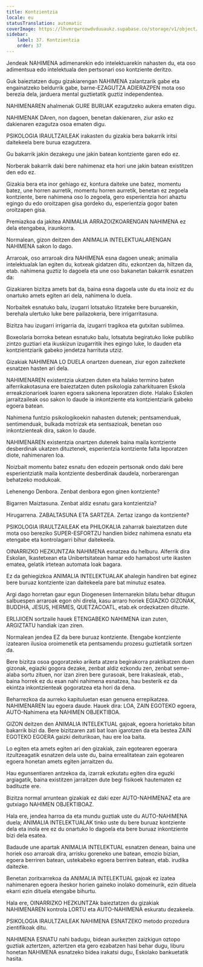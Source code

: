 ```yaml
---
title: Kontzientzia
locale: eu
statusTranslation: automatic
coverImage: https://lhvmrqwrcowdvduuaukz.supabase.co/storage/v1/object/public/strapi-uploads/small_cover-educacion-fundamental.webp-2d51a7828a2b1309555be27f7e2a61a0.webp
sidebar:
    label: 37. Kontzientzia
    order: 37
---
```

Jendeak NAHIMENA adimenarekin edo intelektuarekin nahasten du, eta oso adimentsua edo intelektuala den pertsonari oso kontziente deritzo.

Guk baieztatzen dugu gizakiarengan NAHIMENA zalantzarik gabe eta engainatzeko beldurrik gabe, barne-EZAGUTZA ADIERAZPEN mota oso berezia dela, jarduera mental guztietatik guztiz independentea.

NAHIMENAREN ahalmenak GURE BURUAK ezagutzeko aukera ematen digu.

NAHIMENAK DAren, non dagoen, benetan dakienaren, ziur asko ez dakienaren ezagutza osoa ematen digu.

PSIKOLOGIA IRAULTZAILEAK irakasten du gizakia bera bakarrik iritsi daitekeela bere burua ezagutzera.

Gu bakarrik jakin dezakegu une jakin batean kontziente garen edo ez.

Norberak bakarrik daki bere nahimenaz eta hori une jakin batean existitzen den edo ez.

Gizakia bera eta inor gehiago ez, kontura daiteke une batez, momentu batez, une horren aurretik, momentu horren aurretik, benetan ez zegoela kontziente, bere nahimena oso lo zegoela, gero esperientzia hori ahaztu egingo du edo oroitzapen gisa gordeko du, esperientzia gogor baten oroitzapen gisa.

Premiazkoa da jakitea ANIMALIA ARRAZOIZKOARENGAN NAHIMENA ez dela etengabea, iraunkorra.

Normalean, gizon deitzen den ANIMALIA INTELEKTUALARENGAN NAHIMENA sakon lo dago.

Arraroak, oso arraroak dira NAHIMENA esna dagoen uneak; animalia intelektualak lan egiten du, kotxeak gidatzen ditu, ezkontzen da, hiltzen da, etab. nahimena guztiz lo dagoela eta une oso bakanetan bakarrik esnatzen da:

Gizakiaren bizitza amets bat da, baina esna dagoela uste du eta inoiz ez du onartuko amets egiten ari dela, nahimena lo duela.

Norbaitek esnatuko balu, izugarri lotsatuko litzateke bere buruarekin, berehala ulertuko luke bere pailazokeria, bere irrigarritasuna.

Bizitza hau izugarri irrigarria da, izugarri tragikoa eta gutxitan sublimea.

Boxeolaria borroka betean esnatuko balu, lotsatuta begiratuko lioke publiko zintzo guztiari eta ikuskizun izugarritik ihes egingo luke, lo dauden eta kontzientziarik gabeko jendetza harrituta utziz.

Gizakiak NAHIMENA LO DUELA onartzen duenean, ziur egon zaitezkete esnatzen hasten ari dela.

NAHIMENAREN existentzia ukatzen duten eta halako termino baten alferrikakotasuna ere baieztatzen duten psikologia zaharkituaren Eskola erreakzionarioek loaren egoera sakonena leporatzen diote. Halako Eskolen jarraitzaileak oso sakon lo daude ia inkontziente eta kontzientziarik gabeko egoera batean.

Nahimena funtzio psikologikoekin nahasten dutenek; pentsamenduak, sentimenduak, bulkada motrizak eta sentsazioak, benetan oso inkontzienteak dira, sakon lo daude.

NAHIMENAREN existentzia onartzen dutenek baina maila kontziente desberdinak ukatzen dituztenek, esperientzia kontziente falta leporatzen diote, nahimenaren loa.

Noizbait momentu batez esnatu den edozein pertsonak ondo daki bere esperientziatik maila kontziente desberdinak daudela, norberarengan behatzeko modukoak.

Lehenengo Denbora. Zenbat denbora egon ginen kontziente?

Bigarren Maiztasuna. Zenbat aldiz esnatu gara kontzientzia?

Hirugarrena. ZABALTASUNA ETA SARTZEA. Zertaz izango da kontziente?

PSIKOLOGIA IRAULTZAILEAK eta PHILOKALIA zaharrak baieztatzen dute mota oso bereziko SUPER-ESFORTZU handien bidez nahimena esnatu eta etengabe eta kontrolagarri bihur daitekeela.

OINARRIZKO HEZKUNTZAk NAHIMENA esnatzea du helburu. Alferrik dira Eskolan, Ikastetxean eta Unibertsitatean hamar edo hamabost urte ikasten ematea, gelatik irtetean automata loak bagara.

Ez da gehiegizkoa ANIMALIA INTELEKTUALAK ahalegin handiren bat eginez bere buruaz kontziente izan daitekeela pare bat minutuz esatea.

Argi dago horretan gaur egun Diogenesen linternarekin bilatu behar ditugun salbuespen arraroak egon ohi direla, kasu arraro horiek EGIAZKO GIZONAK, BUDDHA, JESUS, HERMES, QUETZACOATL, etab.ek ordezkatzen dituzte.

ERLIJIOEN sortzaile hauek ETENGABEKO NAHIMENA izan zuten, ARGIZTATU handiak izan ziren.

Normalean jendea EZ da bere buruaz kontziente. Etengabe kontziente izatearen ilusioa oroimenetik eta pentsamendu prozesu guztietatik sortzen da.

Bere bizitza osoa gogoratzeko ariketa atzera begirakorra praktikatzen duen gizonak, egiazki gogora dezake, zenbat aldiz ezkondu zen, zenbat seme-alaba sortu zituen, nor izan ziren bere gurasoak, bere Irakasleak, etab., baina horrek ez du esan nahi nahimena esnatzea, hau besterik ez da ekintza inkontzienteak gogoratzea eta hori da dena.

Beharrezkoa da aurreko kapituluetan esan genuena errepikatzea. NAHIMENAREN lau egoera daude. Hauek dira: LOA, ZAIN EGOTEKO egoera, AUTO-Nahimena eta NAHIMEN OBJEKTIBOA.

GIZON deitzen den ANIMALIA INTELEKTUAL gajoak, egoera horietako bitan bakarrik bizi da. Bere bizitzaren zati bat loan igarotzen da eta bestea ZAIN EGOTEKO EGOERA gaizki deiturikoan, hau ere loa baita.

Lo egiten eta amets egiten ari den gizakiak, zain egotearen egoerara itzultzeagatik esnatzen dela uste du, baina errealitatean zain egotearen egoera honetan amets egiten jarraitzen du.

Hau egunsentiaren antzekoa da, izarrak ezkutatu egiten dira eguzki argiagatik, baina existitzen jarraitzen dute begi fisikoek hautematen ez badituzte ere.

Bizitza normal arruntean gizakiak ez daki ezer AUTO-NAHIMENAZ eta are gutxiago NAHIMEN OBJEKTIBOAZ.

Hala ere, jendea harroa da eta mundu guztiak uste du AUTO-NAHIMENA duela; ANIMALIA INTELEKTUALAK tinko uste du bere buruaz kontziente dela eta inola ere ez du onartuko lo dagoela eta bere buruaz inkontziente bizi dela esatea.

Badaude une apartak ANIMALIA INTELEKTUAL esnatzen denean, baina une horiek oso arraroak dira, arrisku goreneko une batean, emozio bizian, egoera berriren batean, ustekabeko egoera berriren batean, etab. irudika daitezke.

Benetan zoritxarrekoa da ANIMALIA INTELEKTUAL gajoak ez izatea nahimenaren egoera iheskor horien gaineko inolako domeinurik, ezin dituela ekarri ezin dituela etengabe bihurtu.

Hala ere, OINARRIZKO HEZKUNTZAk baieztatzen du gizakiak NAHIMENAREN kontrola LORTU eta AUTO-NAHIMENA eskuratu dezakeela.

PSIKOLOGIA IRAULTZAILEAK NAHIMENA ESNATZEKO metodo prozedura zientifikoak ditu.

NAHIMENA ESNATU nahi badugu, bidean aurkezten zaizkigun oztopo guztiak aztertzen, aztertzen eta gero ezabatzen hasi behar dugu, liburu honetan NAHIMENA esnatzeko bidea irakatsi dugu, Eskolako bankuetatik hasita.

